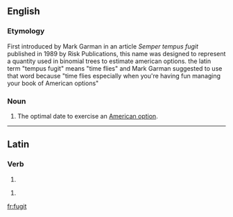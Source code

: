 ==English==

===Etymology===
First introduced by Mark Garman in an article ''Semper tempus fugit'' published in 1989 by Risk Publications, this name was designed to represent a quantity used in binomial trees to estimate american options. the latin term "tempus fugit" means "time flies" and Mark Garman suggested to use that word because "time flies especially when you're having fun managing your book of American options"

===Noun===
{{en-noun}}

# {{finance}} The optimal date to exercise an [[American option]].
{{rfc}}

----

==Latin==

===Verb===
{{la-verb-form|fugit}}

# {{conjugation of|[[fugio#Latin|fugiō]]||3|s|pres|act|ind|lang=la}}

{{la-verb-form|fūgit}}

# {{conjugation of|[[fugio#Latin|fugiō]]||3|s|perf|act|ind|lang=la}}

[[fr:fugit]]